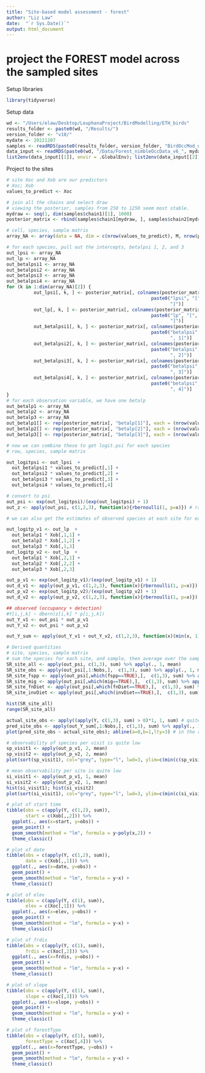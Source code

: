 ```yaml
---
title: "Site-based model assessment - forest"
author: "Liz Law"
date:  "`r Sys.Date()`"
output: html_document
---
```

# project the FOREST model across the sampled sites 

Setup libraries
```r
library(tidyverse)
```

Setup data
```r
wd <- "/Users/elaw/Desktop/LeuphanaProject/BirdModelling/ETH_birds"
results_folder <- paste0(wd, "/Results/")  
version_folder <- "v10/"
mydate <- 20221207
samples <- readRDS(paste0(results_folder, version_folder, "BirdOccMod_dOcc_samples_forest_", mydate, "_seed101.RDS"))
data_input <- readRDS(paste0(wd, "/Data/Forest_nimbleOccData_v6_", mydate, ".RDS"))
list2env(data_input[[1]], envir = .GlobalEnv); list2env(data_input[[2]], envir = .GlobalEnv); rm(data_input)
```

Project to the sites
```r
# site Xoc and Xob are our predictors 
# Xoc; Xob
values_to_predict <- Xoc

# join all the chains and select draw
# viewing the posterior, samples from 250 to 1250 seem most stable.
mydraw <- seq(1, dim(samples$chain1)[1], 1000)
posterior_matrix <- rbind(samples$chain1[mydraw, ], samples$chain2[mydraw, ], samples$chain3[mydraw, ]) 

# cell, species, sample matrix
array_NA <- array(data = NA, dim = c(nrow(values_to_predict), M, nrow(posterior_matrix)))

# for each species, pull out the intercepts, betalpsi 1, 2, and 3
out_lpsi <- array_NA
out_lp <- array_NA
out_betalpsi1 <- array_NA
out_betalpsi2 <- array_NA
out_betalpsi3 <- array_NA
out_betalpsi4 <- array_NA
for (k in 1:dim(array_NA)[2]) {
          out_lpsi[, k, ] <- posterior_matrix[, colnames(posterior_matrix) %in% 
                                                     paste0("lpsi", "[", k, 
                                                            "]")]
          out_lp[, k, ] <- posterior_matrix[, colnames(posterior_matrix) %in% 
                                                     paste0("lp", "[", k, 
                                                            "]")]
          out_betalpsi1[, k, ] <- posterior_matrix[, colnames(posterior_matrix) %in% 
                                                     paste0("betalpsi", "[", k, 
                                                            ", 1]")]
          out_betalpsi2[, k, ] <- posterior_matrix[, colnames(posterior_matrix) %in% 
                                                     paste0("betalpsi", "[", k, 
                                                            ", 2]")]
          out_betalpsi3[, k, ] <- posterior_matrix[, colnames(posterior_matrix) %in% 
                                                     paste0("betalpsi", "[", k, 
                                                            ", 3]")]
          out_betalpsi4[, k, ] <- posterior_matrix[, colnames(posterior_matrix) %in% 
                                                     paste0("betalpsi", "[", k, 
                                                            ", 4]")]
}
# for each observation variable, we have one betalp
out_betalp1 <- array_NA
out_betalp2 <- array_NA
out_betalp3 <- array_NA
out_betalp1[] <- rep(posterior_matrix[, "betalp[1]"], each = (nrow(values_to_predict)*M))
out_betalp2[] <- rep(posterior_matrix[, "betalp[2]"], each = (nrow(values_to_predict)*M))
out_betalp3[] <- rep(posterior_matrix[, "betalp[3]"], each = (nrow(values_to_predict)*M))

# now we can combine these to get logit.psi for each species
# row, species, sample matrix

out_logitpsi <- out_lpsi  +
  out_betalpsi1 * values_to_predict[,1] + 
  out_betalpsi2 * values_to_predict[,2] +
  out_betalpsi3 * values_to_predict[,3] +
  out_betalpsi4 * values_to_predict[,4]

# convert to psi 
out_psi <- exp(out_logitpsi)/(exp(out_logitpsi) + 1)
out_z <- apply(out_psi, c(1,2,3), function(x){rbernoulli(1, p=x)}) # random

# we can also get the estimates of observed species at each site for each event

out_logitp_v1 <- out_lp  +
  out_betalp1 * Xob[,1,1] + 
  out_betalp2 * Xob[,1,2] +
  out_betalp3 * Xob[,1,3] 
out_logitp_v2 <- out_lp  +
  out_betalp1 * Xob[,2,1] +
  out_betalp2 * Xob[,2,2] +
  out_betalp3 * Xob[,2,3] 

out_p_v1 <- exp(out_logitp_v1)/(exp(out_logitp_v1) + 1)
out_d_v1 <- apply(out_p_v1, c(1,2,3), function(x){rbernoulli(1, p=x)}) # random
out_p_v2 <- exp(out_logitp_v2)/(exp(out_logitp_v2) + 1)
out_d_v2 <- apply(out_p_v2, c(1,2,3), function(x){rbernoulli(1, p=x)}) # random

## observed (occupancy + detection)
#Y[i,j,k] ~ dbern(z[i,k] * p[i,j,k]) 
out_Y_v1 <- out_psi * out_p_v1
out_Y_v2 <- out_psi * out_p_v2  

out_Y_sum <- apply(out_Y_v1 + out_Y_v2, c(1,2,3), function(x)(min(x, 1))) # (summed chances of seeing it, max is 1)

# Derived quantities
# site, species, sample matrix
# sum the species for each site, and sample, then average over the samples (can use psi for this)
SR_site_all <- apply(out_psi, c(1,3), sum) %>% apply(., 1, mean)               # Number of occurring species at each site
SR_site_obs <- apply(out_psi[,1:Nobs,],  c(1,3), sum) %>% apply(., 1, mean)    # observed species only  
SR_site_fspp <- apply(out_psi[,which(fspp==TRUE),],  c(1,3), sum) %>% apply(., 1, mean)          # forest dependent species
SR_site_mig <- apply(out_psi[,which(mig==TRUE),],  c(1,3), sum) %>% apply(., 1, mean)           # migrants
SR_site_fnDiet <- apply(out_psi[,which(fnDiet==TRUE),],  c(1,3), sum) %>% apply(., 1, mean)       # fruit/nectar species
SR_site_invDiet <- apply(out_psi[,which(invDiet==TRUE),],  c(1,3), sum) %>% apply(., 1, mean)     # invertebrate species

hist(SR_site_all)
range(SR_site_all)

actual_site_obs <- apply((apply(Y, c(1,3), sum) > 0)*1, 1, sum) # quite low!
pred_site_obs <- apply(out_Y_sum[,1:Nobs,], c(1,3), sum) %>% apply(., 1, mean)   # only the observed species
plot(pred_site_obs ~ actual_site_obs); abline(a=0,b=1,lty=3) # in the right ball park 

# observability of species per visit is quite low
sp_visit1 <- apply(out_p_v1, 2, mean)
sp_visit2 <- apply(out_p_v2, 2, mean)
plot(sort(sp_visit1), col="grey", type="l", lwd=3, ylim=c(min(c(sp_visit1,sp_visit2)),max(c(sp_visit1,sp_visit2)))); points(sort(sp_visit2), type="l", lwd=3)

# mean observability per site is quite low
si_visit1 <- apply(out_p_v1, 1, mean)
si_visit2 <- apply(out_p_v2, 1, mean)
hist(si_visit1); hist(si_visit2)
plot(sort(si_visit1), col="grey", type="l", lwd=3, ylim=c(min(c(si_visit1,si_visit2)),max(c(si_visit1,si_visit2)))); points(sort(si_visit2), type="l", lwd=3)

# plot of start time
tibble(obs = c(apply(Y, c(1,2), sum)),
       start = c(Xob[,,2])) %>% 
  ggplot(., aes(x=start, y=obs)) + 
  geom_point() + 
  geom_smooth(method = "lm", formula = y~poly(x,2)) + 
  theme_classic()

# plot of date
tibble(obs = c(apply(Y, c(1,2), sum)),
       date = c(Xob[,,1])) %>% 
  ggplot(., aes(x=date, y=obs)) + 
  geom_point() + 
  geom_smooth(method = "lm", formula = y~x) + 
  theme_classic()

# plot of elev
tibble(obs = c(apply(Y, c(1), sum)),
       elev = c(Xoc[,1])) %>% 
  ggplot(., aes(x=elev, y=obs)) + 
  geom_point() + 
  geom_smooth(method = "lm", formula = y~x) + 
  theme_classic()

# plot of frdis
tibble(obs = c(apply(Y, c(1), sum)),
       frdis = c(Xoc[,2])) %>% 
  ggplot(., aes(x=frdis, y=obs)) + 
  geom_point() + 
  geom_smooth(method = "lm", formula = y~x) + 
  theme_classic()

# plot of slope
tibble(obs = c(apply(Y, c(1), sum)),
       slope = c(Xoc[,3])) %>% 
  ggplot(., aes(x=slope, y=obs)) + 
  geom_point() + 
  geom_smooth(method = "lm", formula = y~x) + 
  theme_classic()

# plot of forestType
tibble(obs = c(apply(Y, c(1), sum)),
       forestType = c(Xoc[,4])) %>% 
  ggplot(., aes(x=forestType, y=obs)) + 
  geom_point() + 
  geom_smooth(method = "lm", formula = y~x) + 
  theme_classic()
```